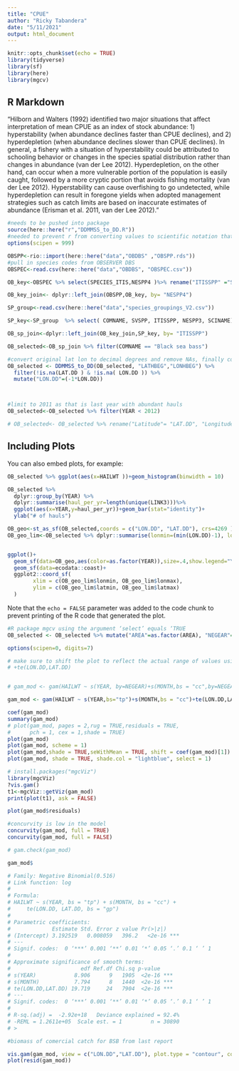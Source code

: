 ```yaml
---
title: "CPUE"
author: "Ricky Tabandera"
date: "5/11/2021"
output: html_document
---
```


```r
knitr::opts_chunk$set(echo = TRUE)
library(tidyverse)
library(sf)
library(here)
library(mgcv)
```

## R Markdown

"Hilborn and Walters (1992)
identified two major situations that affect interpretation of mean CPUE as an index of stock
abundance: 1) hyperstability (when abundance declines faster than CPUE declines), and 2)
hyperdepletion (when abundance declines slower than CPUE declines). In general, a fishery with
a situation of hyperstability could be attributed to schooling behavior or changes in the species
spatial distribution rather than changes in abundance (van der Lee 2012). Hyperdepletion, on the
other hand, can occur when a more vulnerable portion of the population is easily caught,
followed by a more cryptic portion that avoids fishing mortality (van der Lee 2012).
Hyperstability can cause overfishing to go undetected, while hyperdepletion can result in
foregone yields when adopted management strategies such as catch limits are based on
inaccurate estimates of abundance (Erisman et al. 2011, van der Lee 2012). "


```r
#needs to be pushed into package 
source(here::here("r","DDMMSS_to_DD.R"))
#needed to prevent r from converting values to scientific notation that breaks the script that converts degree minute second cords to decimal degree
options(scipen = 999)

OBSPP<-rio::import(here::here("data","OBDBS" ,"OBSPP.rds"))
#pull in species codes from OBSERVER DBS
OBSPEC<-read.csv(here::here("data","OBDBS", "OBSPEC.csv"))

OB_key<-OBSPEC %>% select(SPECIES_ITIS,NESPP4 )%>% rename("ITISSPP" ="SPECIES_ITIS")

OB_key_join<- dplyr::left_join(OBSPP,OB_key, by= "NESPP4")

SP_group<-read.csv(here::here("data","species_groupings_V2.csv"))

SP_key<-SP_group  %>% select( COMNAME, SVSPP, ITISSPP, NESPP3, SCINAME) %>% mutate(COMNAME= stringr::str_to_sentence(COMNAME))

OB_sp_join<-dplyr::left_join(OB_key_join,SP_key, by= "ITISSPP")

OB_selected<-OB_sp_join %>% filter(COMNAME == "Black sea bass")

#convert original lat lon to decimal degrees and remove NAs, finally convery lon to negitive values 
OB_selected <- DDMMSS_to_DD(OB_selected, "LATHBEG","LONHBEG") %>% 
  filter(!is.na(LAT.DD ) & !is.na( LON.DD )) %>%
  mutate("LON.DD"=(-1*LON.DD))



#limit to 2011 as that is last year with abundant hauls
OB_selected<-OB_selected %>% filter(YEAR < 2012)

# OB_selected<- OB_selected %>% rename("Latitude"= "LAT.DD", "Longitude"="LON.DD")

```

## Including Plots

You can also embed plots, for example:


```r
OB_selected %>% ggplot(aes(x=HAILWT ))+geom_histogram(binwidth = 10)
```


```r


OB_selected %>%
  dplyr::group_by(YEAR) %>%
  dplyr::summarise(haul_per_yr=length(unique(LINK3)))%>%
  ggplot(aes(x=YEAR,y=haul_per_yr))+geom_bar(stat="identity")+
  ylab("# of hauls")


```


```r



OB_geo<-st_as_sf(OB_selected,coords = c("LON.DD", "LAT.DD"), crs=4269 )
OB_geo_lim<-OB_selected %>% dplyr::summarise(lonmin=(min(LON.DD)-1), lonmax=(max(LON.DD)+1), latmin=(min(LAT.DD)-1), latmax=(max(LAT.DD)+1))


ggplot()+
  geom_sf(data=OB_geo,aes(color=as.factor(YEAR)),size=.4,show.legend="Year" )+
  geom_sf(data=ecodata::coast)+
  ggplot2::coord_sf(
        xlim = c(OB_geo_lim$lonmin, OB_geo_lim$lonmax),
        ylim = c(OB_geo_lim$latmin, OB_geo_lim$latmax)
  )

```

Note that the `echo = FALSE` parameter was added to the code chunk to prevent printing of the R code that generated the plot.

```r

#R package mgcv using the argument ‘select’ equals ‘TRUE
OB_selected <- OB_selected %>% mutate("AREA"=as.factor(AREA), "NEGEAR"=as.factor(NEGEAR))

options(scipen=0, digits=7)

# make sure to shift the plot to reflect the actual range of values using seWithMean = TRUE, shift = coef(gam_model)[1]
# +te(LON.DD,LAT.DD)


# gam_mod <- gam(HAILWT ~ s(YEAR, by=NEGEAR)+s(MONTH,bs = "cc",by=NEGEAR),family= "quasi", data = OB_selected, method = "REML", select=TRUE)

gam_mod <- gam(HAILWT ~ s(YEAR,bs="tp")+s(MONTH,bs = "cc")+te(LON.DD,LAT.DD, bs="gp"),family= "nb", data=OB_selected, method = "REML", select=TRUE)

coef(gam_mod)
summary(gam_mod)
# plot(gam_mod, pages = 2,rug = TRUE,residuals = TRUE,
#      pch = 1, cex = 1,shade = TRUE)
plot(gam_mod)
plot(gam_mod, scheme = 1)
plot(gam_mod,shade = TRUE,seWithMean = TRUE, shift = coef(gam_mod)[1])
plot(gam_mod, shade = TRUE, shade.col = "lightblue", select = 1)

# install.packages("mgcViz")
library(mgcViz)
?vis.gam()
t1<-mgcViz::getViz(gam_mod)
print(plot(t1), ask = FALSE)

plot(gam_mod$residuals)

#concurvity is low in the model
concurvity(gam_mod, full = TRUE)
concurvity(gam_mod, full = FALSE)

# gam.check(gam_mod)

gam_mod$

# Family: Negative Binomial(0.516) 
# Link function: log 
# 
# Formula:
# HAILWT ~ s(YEAR, bs = "tp") + s(MONTH, bs = "cc") + 
#     te(LON.DD, LAT.DD, bs = "gp")
# 
# Parametric coefficients:
#             Estimate Std. Error z value Pr(>|z|)    
# (Intercept) 3.192519   0.008059   396.2   <2e-16 ***
# ---
# Signif. codes:  0 ‘***’ 0.001 ‘**’ 0.01 ‘*’ 0.05 ‘.’ 0.1 ‘ ’ 1
# 
# Approximate significance of smooth terms:
#                      edf Ref.df Chi.sq p-value    
# s(YEAR)            8.906      9   1905  <2e-16 ***
# s(MONTH)           7.794      8   1440  <2e-16 ***
# te(LON.DD,LAT.DD) 19.719     24   7904  <2e-16 ***
# ---
# Signif. codes:  0 ‘***’ 0.001 ‘**’ 0.01 ‘*’ 0.05 ‘.’ 0.1 ‘ ’ 1
# 
# R-sq.(adj) =  -2.92e+18   Deviance explained = 92.4%
# -REML = 1.2611e+05  Scale est. = 1         n = 30890
# > 

#biomass of comercial catch for BSB from last report 

```





```r

vis.gam(gam_mod, view = c("LON.DD","LAT.DD"), plot.type = "contour", color = "heat", too.far = .1)
plot(resid(gam_mod))

```









